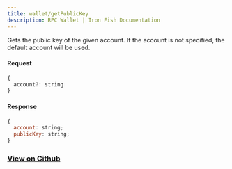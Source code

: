 ```yaml
---
title: wallet/getPublicKey
description: RPC Wallet | Iron Fish Documentation
---
```


Gets the public key of the given account. If the account is not specified, the default account will be used.

#### Request

```js
{
  account?: string
}
```

#### Response

```js
{
  account: string;
  publicKey: string;
}
```

### [View on Github](https://github.com/iron-fish/ironfish/blob/master/ironfish/src/rpc/routes/wallet/getPublicKey.ts)
